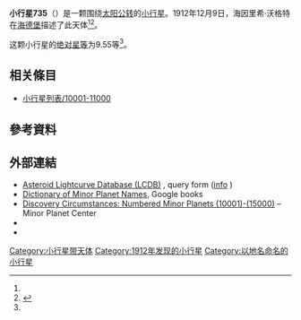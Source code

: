 {{Infobox planet
 | minorplanet     = yes
 | name            = 735 Marghanna
 | background      = #D6D6D6
 | image = 
 | image_size      = 
 | caption         =
 | discovery_ref   =  <ref name="MPC-object" />
 | discoverer      = [[海因里希·沃格特|海因里希·沃格特]]
 | discovery_site  = [[海德堡|海德堡]]
 | discovered      = 1912年12月9日
 | mpc_name        = 735 Marghanna
 | alt_names       = 735 Marghanna
 | pronounced      = 
 | named_after     = <ref name="MPC-object" />
 | mp_category     = [[主帶小行星|主帶小行星]] <ref name="MPC-object" /><ref name="jpldata" />
 | orbit_ref       = <ref name="a">[http://ssd.jpl.nasa.gov/sbdb.cgi?sstr=735 735] {{Wayback|url=http://ssd.jpl.nasa.gov/sbdb.cgi?sstr=735 |date=20210814184224 }}，小行星數據庫瀏覽器（JPL Small-Body Database Browser）－[[美国国家航空航天局|美国国家航空航天局]]喷气推进实验室</ref>
 | epoch           = 2018-03-23.0（[[儒略日|JD]] 2458200.5）
 | uncertainty     = 0
 | observation_arc = 
 | aphelion = {{convert|3.606|AU|km|3|abbr=on|lk=out}}
 | perihelion      = {{convert|1.8483892|AU|km|3|abbr=on}}
 | semimajor       = 2.7273916
 | eccentricity    = 0.3222868
 | period          = 4.5[[儒略年|yr]]
 | mean_anomaly    = 171.66440[[度|°]]
 | mean_motion     = {{Deg2DMS|0.21881780|sup=ms}} / day
 | inclination     = 16.88409
 | asc_node        = 42.97814°
 | arg_peri        = 309.93979
 | mean_diameter   = 
 | rotation        = 
 | albedo          =
 | spectral_type   =
 | abs_magnitude   = 9.55<ref name="jpldata" />
}}
'''小行星735'''（{{lang-en|735 Marghanna}}）是一颗围绕[[太阳|太阳]][[公转|公转]]的[[小行星|小行星]]。1912年12月9日，海因里希·沃格特在[[海德堡|海德堡]]描述了此天体<ref name="a" /><ref>{{cite news|title=小行星列表|url=http://cfa-www.harvard.edu/iau/lists/NumberedMPs.txt|accessdate=2018-10-19|newspaper=哈佛大学|archive-date=2008-05-17|archive-url=https://web.archive.org/web/20080517010638/http://cfa-www.harvard.edu/iau/lists/NumberedMPs.txt|dead-url=no}}</ref>。

这颗小行星的[[绝对星等|绝对星等]]为9.55等<ref name="a" />。

== 相关條目 ==
*[[小行星列表/10001-11000|小行星列表/10001-11000]]

== 參考資料 ==
{{reflist|refs=

<ref name="jpldata">{{cite web
  |type       = 2018-01-26 last obs.
  |title      = JPL Small-Body Database Browser:735 Marghanna-735 Marghanna
  |url        = https://ssd.jpl.nasa.gov/sbdb.cgi?sstr=735
  |publisher  = [[Jet_Propulsion_Laboratory|Jet Propulsion Laboratory]]
  |accessdate = 28 March 2018}}</ref>

<ref name="MPC-object">{{cite web
  |title      = 735 Marghanna
  |work      = Minor Planet Center
  |url      = https://www.minorplanetcenter.net/db_search/show_object?object_id=735
  |accessdate      = 28 March 2018
  |archive-date      = 2016-03-04
  |archive-url      = https://web.archive.org/web/20160304120738/http://minorplanetcenter.net/db_search/show_object?object_id=735
  |dead-url      = no
  }}</ref>

}}

==  外部連結 ==
* [http://www.minorplanet.info/PHP/lcdbsummaryquery.php Asteroid Lightcurve Database (LCDB)] {{Wayback|url=http://www.minorplanet.info/PHP/lcdbsummaryquery.php |date=20171210173955 }}, query form ([http://www.minorplanet.info/lightcurvedatabase.html info] {{Wayback|url=http://www.minorplanet.info/lightcurvedatabase.html |date=20171216050541 }})
* [https://books.google.com/books?id=aeAg1X7afOoC&pg Dictionary of Minor Planet Names], Google books
* [http://www.minorplanetcenter.net/iau/lists/NumberedMPs010001.html Discovery Circumstances: Numbered Minor Planets (10001)-(15000)] {{Wayback|url=http://www.minorplanetcenter.net/iau/lists/NumberedMPs010001.html |date=20180612162317 }} – Minor Planet Center
* {{AstDys|735}}
* {{JPL small body}}

{{Minor Planet Number|[[小行星734|小行星734]]|[[小行星736|小行星736]]}}
{{小天体}}

[[Category:小行星带天体|Category:小行星带天体]]
[[Category:1912年发现的小行星|Category:1912年发现的小行星]]
[[Category:以地名命名的小行星|Category:以地名命名的小行星]]


{{beltasteroid-stub}}